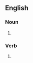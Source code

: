 ==English==

===Noun===
{{head|en|noun form}}

# {{plural of|en|kludge}}

===Verb===
{{head|en|verb form}}

# {{en-third-person singular of|kludge}}